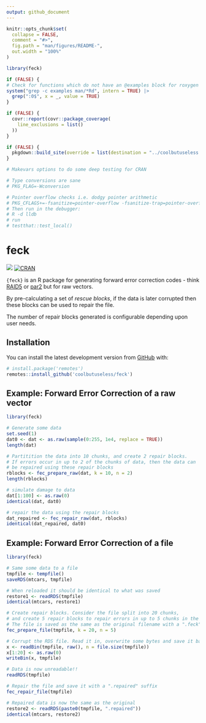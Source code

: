 ```yaml
---
output: github_document
---
```


<!-- README.md is generated from README.Rmd. Please edit that file -->

```r
knitr::opts_chunk$set(
  collapse = FALSE,
  comment = "#>",
  fig.path = "man/figures/README-",
  out.width = "100%"
)

library(feck)

if (FALSE) {
# Check for functions which do not have an @examples block for roxygen
system("grep -c examples man/*Rd", intern = TRUE) |> 
  grep(":0$", x = _, value = TRUE)
}

if (FALSE) {
  covr::report(covr::package_coverage(
    line_exclusions = list()
  ))
}

if (FALSE) {
  pkgdown::build_site(override = list(destination = "../coolbutuseless.github.io/package/feck"))
}

# Makevars options to do some deep testing for CRAN

# Type conversions are sane
# PKG_FLAG=-Wconversion

# Pointer overflow checks i.e. dodgy pointer arithmetic
# PKG_CFLAGS+=-fsanitize=pointer-overflow -fsanitize-trap=pointer-overflow
# Then run in the debugger:
# R -d lldb 
# run
# testthat::test_local()

```

# feck

<!-- badges: start -->
![](https://img.shields.io/badge/cool-useless-green.svg)
[![CRAN](https://www.r-pkg.org/badges/version/feck)](https://CRAN.R-project.org/package=feck)
<!-- badges: end -->

`{feck}` is an R package for generating forward error correction codes - think 
[RAID5](https://en.wikipedia.org/wiki/Standard_RAID_levels) or [par2](https://en.wikipedia.org/wiki/Parchive) but for raw vectors.

By pre-calculating a set of *rescue blocks*, if the data is later corrupted
then these blocks can be used to repair the file.

The number of repair blocks generated is configurable depending upon user needs.

## Installation

<!-- This package can be installed from CRAN -->

<!-- ``` r -->
<!-- install.packages('feck') -->
<!-- ``` -->

You can install the latest development version from
[GitHub](https://github.com/coolbutuseless/feck) with:

``` r
# install.package('remotes')
remotes::install_github('coolbutuseless/feck')
```

<!-- Pre-built source/binary versions can also be installed from -->
<!-- [R-universe](https://r-universe.dev) -->

<!-- ``` r -->
<!-- install.packages('feck', repos = c('https://coolbutuseless.r-universe.dev', 'https://cloud.r-project.org')) -->
<!-- ``` -->

## Example: Forward Error Correction of a raw vector


```r
library(feck)

# Generate some data
set.seed(1)
dat0 <- dat <- as.raw(sample(0:255, 1e4, replace = TRUE))
length(dat)

# Partitition the data into 10 chunks, and create 2 repair blocks.
# If errors occur in up to 2 of the chunks of data, then the data can 
# be repaired using these repair blocks
rblocks <- fec_prepare_raw(dat, k = 10, n = 2)
length(rblocks)

# simulate damage to data
dat[1:100] <- as.raw(0)
identical(dat, dat0)

# repair the data using the repair blocks
dat_repaired <- fec_repair_raw(dat, rblocks)
identical(dat_repaired, dat0)
```


## Example: Forward Error Correction of a file


```r
library(feck)

# Same some data to a file
tmpfile <- tempfile()
saveRDS(mtcars, tmpfile)

# When reloaded it should be identical to what was saved
restore1 <- readRDS(tmpfile)
identical(mtcars, restore1)

# Create repair blocks. Consider the file split into 20 chunks,
# and create 5 repair blocks to repair errors in up to 5 chunks in the file
# The file is saved as the same as the original filename with a ".feck" suffix
fec_prepare_file(tmpfile, k = 20, n = 5)

# Corrupt the RDS file. Read it in, overwrite some bytes and save it back out
x <- readBin(tmpfile, raw(), n = file.size(tmpfile))
x[1:20] <- as.raw(0)
writeBin(x, tmpfile)

# Data is now unreadable!!
readRDS(tmpfile)

# Repair the file and save it with a ".repaired" suffix
fec_repair_file(tmpfile)

# Repaired data is now the same as the original
restore2 <- readRDS(paste0(tmpfile, ".repaired"))
identical(mtcars, restore2)
```




